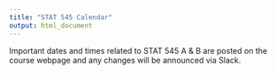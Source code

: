 ```yaml
---
title: "STAT 545 Calendar"
output: html_document
---
```


Important dates and times related to STAT 545 A & B are posted on the course webpage and any changes will be announced via Slack.

<!--<iframe src="https://calendar.google.com/calendar/embed?src=94f28661e0087c4a9ed5f23b9bec2c2f45929daa4e347177324631bd1e35b203%40group.calendar.google.com&ctz=America%2FLos_Angeles" style="border: 0" width="800" height="600" frameborder="0" scrolling="no"></iframe>-->

